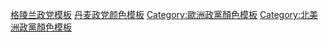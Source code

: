 <!---
For consistency, the name of this and similar categories use country/continent/regional names rather than adjectives or adjectivals, as some of these adjectives and adjectivals are less than straightforward (see {{tsl|en|List of adjectival forms of place names||List of adjectival forms of place names}}).
---->
{{template category |type=function}}

[[Category:格陵兰政党模板|]]
[[Category:丹麦政党颜色模板|]]
[[Category:歐洲政黨顏色模板|Category:歐洲政黨顏色模板]]
[[Category:北美洲政黨顏色模板|Category:北美洲政黨顏色模板]]